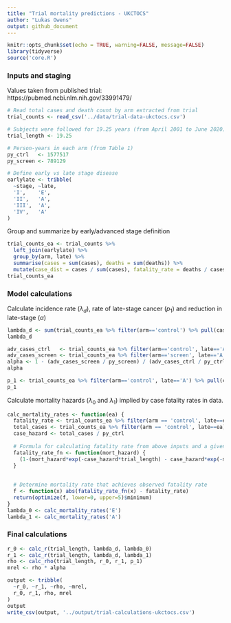 ```yaml
---
title: "Trial mortality predictions - UKCTOCS"
author: "Lukas Owens"
output: github_document
---
```


```r
knitr::opts_chunk$set(echo = TRUE, warning=FALSE, message=FALSE)
library(tidyverse)
source('core.R')
```

### Inputs and staging

Values taken from published trial: 
  https://pubmed.ncbi.nlm.nih.gov/33991479/

```r

# Read total cases and death count by arm extracted from trial
trial_counts <- read_csv('../data/trial-data-ukctocs.csv')

# Subjects were followed for 19.25 years (from April 2001 to June 2020)
trial_length <- 19.25

# Person-years in each arm (from Table 1)
py_ctrl   <- 1577517
py_screen <- 789129

# Define early vs late stage disease
earlylate <- tribble(
  ~stage, ~late,
  'I',    'E',  
  'II',   'A',    
  'III',  'A',    
  'IV',   'A'     
)

```


Group and summarize by early/advanced stage definition
```r
trial_counts_ea <- trial_counts %>% 
  left_join(earlylate) %>%
  group_by(arm, late) %>%
  summarise(cases = sum(cases), deaths = sum(deaths)) %>%
  mutate(case_dist = cases / sum(cases), fatality_rate = deaths / cases)
trial_counts_ea
```

### Model calculations
Calculate incidence rate ($\lambda_d$), rate of late-stage cancer ($p_1$) and reduction in late-stage ($\alpha$)
```r
lambda_d <- sum(trial_counts_ea %>% filter(arm=='control') %>% pull(cases)) / py_ctrl
lambda_d

adv_cases_ctrl   <- trial_counts_ea %>% filter(arm=='control', late=='A') %>% pull(cases)
adv_cases_screen <- trial_counts_ea %>% filter(arm=='screen', late=='A') %>% pull(cases)
alpha <- 1 - (adv_cases_screen / py_screen) / (adv_cases_ctrl / py_ctrl)
alpha

p_1 <- trial_counts_ea %>% filter(arm=='control', late=='A') %>% pull(case_dist)
p_1
```
Calculate mortality hazards ($\lambda_0$ and $\lambda_1$) implied by case fatality rates in data. 
```r

calc_mortality_rates <- function(ea) {
  fatality_rate <- trial_counts_ea %>% filter(arm == 'control', late==ea) %>% pull(fatality_rate)
  total_cases <- trial_counts_ea %>% filter(arm == 'control', late==ea) %>% pull(cases)
  case_hazard <- total_cases / py_ctrl 
  
  # Formula for calculating fatality rate from above inputs and a given mortality hazard
  fatality_rate_fn <- function(mort_hazard) {
    (1-(mort_hazard*exp(-case_hazard*trial_length) - case_hazard*exp(-mort_hazard*trial_length)) / (mort_hazard - case_hazard)) / (1-exp(-case_hazard*trial_length))
  }
    
  
  # Determine mortality rate that achieves observed fatality rate 
  f <- function(x) abs(fatality_rate_fn(x) - fatality_rate)
  return(optimize(f, lower=0, upper=5)$minimum)
}
lambda_0 <- calc_mortality_rates('E')
lambda_1 <- calc_mortality_rates('A')

```


### Final calculations

```r
r_0 <- calc_r(trial_length, lambda_d, lambda_0)
r_1 <- calc_r(trial_length, lambda_d, lambda_1)
rho <- calc_rho(trial_length, r_0, r_1, p_1)
mrel <- rho * alpha

output <- tribble(
  ~r_0, ~r_1, ~rho, ~mrel,
  r_0, r_1, rho, mrel
)
output
write_csv(output, '../output/trial-calculations-ukctocs.csv')
```


